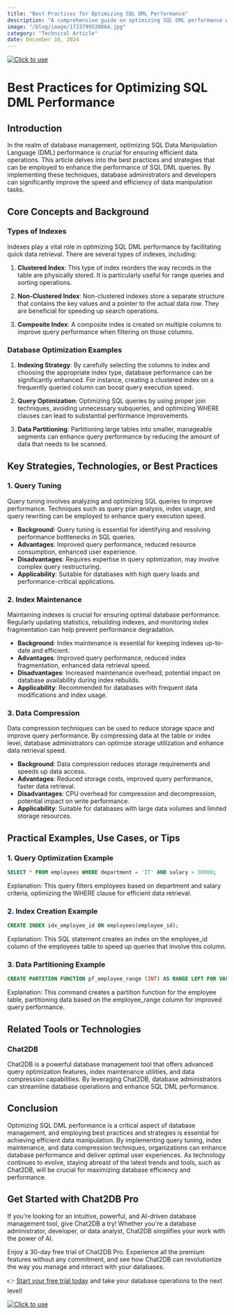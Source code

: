 ```yaml
---
title: "Best Practices for Optimizing SQL DML Performance"
description: "A comprehensive guide on optimizing SQL DML performance with best practices and strategies."
image: "/blog/image/1733799539864.jpg"
category: "Technical Article"
date: December 10, 2024
---
```

[![Click to use](/image/blog/bg/chat2db1.png)](https://app.chat2db.ai/)
# Best Practices for Optimizing SQL DML Performance


<Authors date="December 10, 2024">
  <Author name="Jing" link="https://chat2db.ai" />
</Authors>

## Introduction

In the realm of database management, optimizing SQL Data Manipulation Language (DML) performance is crucial for ensuring efficient data operations. This article delves into the best practices and strategies that can be employed to enhance the performance of SQL DML queries. By implementing these techniques, database administrators and developers can significantly improve the speed and efficiency of data manipulation tasks.

## Core Concepts and Background

### Types of Indexes

Indexes play a vital role in optimizing SQL DML performance by facilitating quick data retrieval. There are several types of indexes, including:

1. **Clustered Index**: This type of index reorders the way records in the table are physically stored. It is particularly useful for range queries and sorting operations.

2. **Non-Clustered Index**: Non-clustered indexes store a separate structure that contains the key values and a pointer to the actual data row. They are beneficial for speeding up search operations.

3. **Composite Index**: A composite index is created on multiple columns to improve query performance when filtering on those columns.

### Database Optimization Examples

1. **Indexing Strategy**: By carefully selecting the columns to index and choosing the appropriate index type, database performance can be significantly enhanced. For instance, creating a clustered index on a frequently queried column can boost query execution speed.

2. **Query Optimization**: Optimizing SQL queries by using proper join techniques, avoiding unnecessary subqueries, and optimizing WHERE clauses can lead to substantial performance improvements.

3. **Data Partitioning**: Partitioning large tables into smaller, manageable segments can enhance query performance by reducing the amount of data that needs to be scanned.

## Key Strategies, Technologies, or Best Practices

### 1. Query Tuning

Query tuning involves analyzing and optimizing SQL queries to improve performance. Techniques such as query plan analysis, index usage, and query rewriting can be employed to enhance query execution speed.

- **Background**: Query tuning is essential for identifying and resolving performance bottlenecks in SQL queries.
- **Advantages**: Improved query performance, reduced resource consumption, enhanced user experience.
- **Disadvantages**: Requires expertise in query optimization, may involve complex query restructuring.
- **Applicability**: Suitable for databases with high query loads and performance-critical applications.

### 2. Index Maintenance

Maintaining indexes is crucial for ensuring optimal database performance. Regularly updating statistics, rebuilding indexes, and monitoring index fragmentation can help prevent performance degradation.

- **Background**: Index maintenance is essential for keeping indexes up-to-date and efficient.
- **Advantages**: Improved query performance, reduced index fragmentation, enhanced data retrieval speed.
- **Disadvantages**: Increased maintenance overhead, potential impact on database availability during index rebuilds.
- **Applicability**: Recommended for databases with frequent data modifications and index usage.

### 3. Data Compression

Data compression techniques can be used to reduce storage space and improve query performance. By compressing data at the table or index level, database administrators can optimize storage utilization and enhance data retrieval speed.

- **Background**: Data compression reduces storage requirements and speeds up data access.
- **Advantages**: Reduced storage costs, improved query performance, faster data retrieval.
- **Disadvantages**: CPU overhead for compression and decompression, potential impact on write performance.
- **Applicability**: Suitable for databases with large data volumes and limited storage resources.

## Practical Examples, Use Cases, or Tips

### 1. Query Optimization Example

```sql
SELECT * FROM employees WHERE department = 'IT' AND salary > 50000;
```

Explanation: This query filters employees based on department and salary criteria, optimizing the WHERE clause for efficient data retrieval.

### 2. Index Creation Example

```sql
CREATE INDEX idx_employee_id ON employees(employee_id);
```

Explanation: This SQL statement creates an index on the employee_id column of the employees table to speed up queries that involve this column.

### 3. Data Partitioning Example

```sql
CREATE PARTITION FUNCTION pf_employee_range (INT) AS RANGE LEFT FOR VALUES (10000, 20000, 30000);
```

Explanation: This command creates a partition function for the employee table, partitioning data based on the employee_range column for improved query performance.

## Related Tools or Technologies

### Chat2DB

Chat2DB is a powerful database management tool that offers advanced query optimization features, index maintenance utilities, and data compression capabilities. By leveraging Chat2DB, database administrators can streamline database operations and enhance SQL DML performance.

## Conclusion

Optimizing SQL DML performance is a critical aspect of database management, and employing best practices and strategies is essential for achieving efficient data manipulation. By implementing query tuning, index maintenance, and data compression techniques, organizations can enhance database performance and deliver optimal user experiences. As technology continues to evolve, staying abreast of the latest trends and tools, such as Chat2DB, will be crucial for maximizing database efficiency and performance.



## Get Started with Chat2DB Pro

If you're looking for an intuitive, powerful, and AI-driven database management tool, give Chat2DB a try! Whether you're a database administrator, developer, or data analyst, Chat2DB simplifies your work with the power of AI.

Enjoy a 30-day free trial of Chat2DB Pro. Experience all the premium features without any commitment, and see how Chat2DB can revolutionize the way you manage and interact with your databases.

👉 [Start your free trial today](https://app.chat2db.ai/) and take your database operations to the next level!

[![Click to use](/image/blog/bg/chat2db.jpg)](https://app.chat2db.ai/)